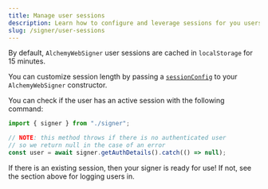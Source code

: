 ```yaml
---
title: Manage user sessions
description: Learn how to configure and leverage sessions for you users with the Alchemy Signer
slug: /signer/user-sessions
---
```




By default, `AlchemyWebSigner` user sessions are cached in `localStorage` for 15 minutes.

You can customize session length by passing a [`sessionConfig`](/wallets/reference/account-kit/signer/classes/AlchemyWebSigner/constructor) to your `AlchemyWebSigner` constructor.

You can check if the user has an active session with the following command:

<CodeBlocks>

```ts twoslash [getAuthDetails.ts]
import { signer } from "./signer";

// NOTE: this method throws if there is no authenticated user
// so we return null in the case of an error
const user = await signer.getAuthDetails().catch(() => null);
```

<Markdown src="../../shared/signer/signer.mdx" />

</CodeBlocks>

If there is an existing session, then your signer is ready for use! If not, see the section above for logging users in.
